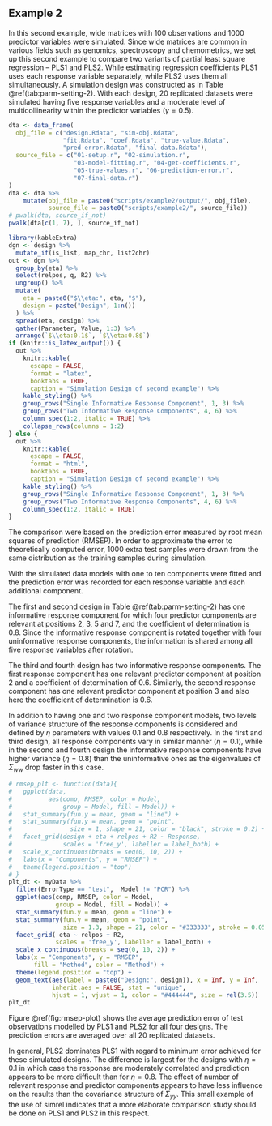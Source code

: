 ## Example 2

In this second example, wide matrices with 100 observations and 1000 predictor variables were simulated. Since wide matrices are common in various fields such as genomics, spectroscopy and chemometrics, we set up this second example to compare two variants of partial least square regression -- PLS1 and PLS2. While estimating regression coefficients PLS1 uses each response variable separately, while PLS2 uses them all simultaneously. A simulation design was constructed as in Table \@ref(tab:parm-setting-2). With each design, 20 replicated datasets were simulated having five response variables and a moderate level of multicollinearity within the predictor variables ($\gamma = 0.5$).

```r
dta <- data_frame(
  obj_file = c("design.Rdata", "sim-obj.Rdata", 
               "fit.Rdata", "coef.Rdata", "true-value.Rdata", 
               "pred-error.Rdata", "final-data.Rdata"),
  source_file = c("01-setup.r", "02-simulation.r",
                  "03-model-fitting.r", "04-get-coefficients.r",
                  "05-true-values.r", "06-prediction-error.r",
                  "07-final-data.r")
)
dta <- dta %>% 
    mutate(obj_file = paste0("scripts/example2/output/", obj_file),
           source_file = paste0("scripts/example2/", source_file))
# pwalk(dta, source_if_not)
pwalk(dta[c(1, 7), ], source_if_not)
```

```r
library(kableExtra)
dgn <- design %>% 
  mutate_if(is_list, map_chr, list2chr)
out <- dgn %>% 
  group_by(eta) %>% 
  select(relpos, q, R2) %>% 
  ungroup() %>% 
  mutate(
    eta = paste0("$\\eta:", eta, "$"),
    design = paste("Design", 1:n())
  ) %>% 
  spread(eta, design) %>% 
  gather(Parameter, Value, 1:3) %>% 
  arrange(`$\\eta:0.1$`, `$\\eta:0.8$`)
if (knitr::is_latex_output()) {
  out %>% 
    knitr::kable(
      escape = FALSE,
      format = "latex",
      booktabs = TRUE,
      caption = "Simulation Design of second example") %>% 
    kable_styling() %>% 
    group_rows("Single Informative Response Component", 1, 3) %>% 
    group_rows("Two Informative Response Components", 4, 6) %>% 
    column_spec(1:2, italic = TRUE) %>% 
    collapse_rows(columns = 1:2)
} else {
  out %>% 
    knitr::kable(
      escape = FALSE,
      format = "html",
      booktabs = TRUE,
      caption = "Simulation Design of second example") %>% 
    kable_styling() %>% 
    group_rows("Single Informative Response Component", 1, 3) %>% 
    group_rows("Two Informative Response Components", 4, 6) %>% 
    column_spec(1:2, italic = TRUE)
}
```

The comparison were based on the prediction error measured by root mean squares of prediction (RMSEP). In order to approximate the error to theoretically computed error, 1000 extra test samples were drawn from the same distribution as the training samples during simulation.

With the simulated data models with one to ten components were fitted and the prediction error was recorded for each response variable and each additional component.

The first and second design in Table \@ref(tab:parm-setting-2) has one informative response component for which four predictor components are relevant at positions 2, 3, 5 and 7, and the coefficient of determination is 0.8. Since the informative response component is rotated together with four uninformative response components, the information is shared among all five response variables after rotation. 

The third and fourth design has two informative response components. The first response component has one relevant predictor component at position 2 and a coefficient of determination of 0.6. Similarly, the second response component has one relevant predictor component at position 3 and also here the coefficient of determination is 0.6.

In addition to having one and two response component models, two levels of variance structure of the response components is considered and defined by $\eta$ parameters with values 0.1 and 0.8 respectively. In the first and third design, all response components vary in similar manner ($\eta = 0.1$), while in the second and fourth design the informative response components have higher variance ($\eta = 0.8$) than the uninformative ones as the eigenvalues of $\Sigma_{ww}$ drop faster in this case.

```r
# rmsep_plt <- function(data){
#   ggplot(data, 
#          aes(comp, RMSEP, color = Model, 
#              group = Model, fill = Model)) +
#   stat_summary(fun.y = mean, geom = "line") +
#   stat_summary(fun.y = mean, geom = "point", 
#                size = 1, shape = 21, color = "black", stroke = 0.2) +
#   facet_grid(design + eta + relpos + R2 ~ Response, 
#              scales = 'free_y', labeller = label_both) +
#   scale_x_continuous(breaks = seq(0, 10, 2)) +
#   labs(x = "Components", y = "RMSEP") +
#   theme(legend.position = "top")
# }
plt_dt <- myData %>% 
  filter(ErrorType == "test",  Model != "PCR") %>% 
  ggplot(aes(comp, RMSEP, color = Model, 
             group = Model, fill = Model)) +
  stat_summary(fun.y = mean, geom = "line") +
  stat_summary(fun.y = mean, geom = "point", 
               size = 1.3, shape = 21, color = "#333333", stroke = 0.05) +
  facet_grid( eta ~ relpos + R2, 
             scales = 'free_y', labeller = label_both) +
  scale_x_continuous(breaks = seq(0, 10, 2)) +
  labs(x = "Components", y = "RMSEP", 
       fill = "Method", color = "Method") +
  theme(legend.position = "top") +
  geom_text(aes(label = paste0("Design:", design)), x = Inf, y = Inf, 
            inherit.aes = FALSE, stat = "unique", 
            hjust = 1, vjust = 1, color = "#444444", size = rel(3.5))
plt_dt
```

Figure \@ref(fig:rmsep-plot) shows the average prediction error of test observations modelled by PLS1 and PLS2 for all four designs. The prediction errors are averaged over all 20 replicated datasets.

In general, PLS2 dominates PLS1 with regard to minimum error achieved for these simulated designs. The difference is largest for the designs with $\eta = 0.1$ in which case the response are moderately correlated and prediction appears to be more difficult than for $\eta = 0.8$. The effect of number of relevant response and predictor components appears to have less influence on the results than the covariance structure of $\Sigma_{yy}$. This small example of the use of simrel indicates that a more elaborate comparison study should be done on PLS1 and PLS2 in this respect.